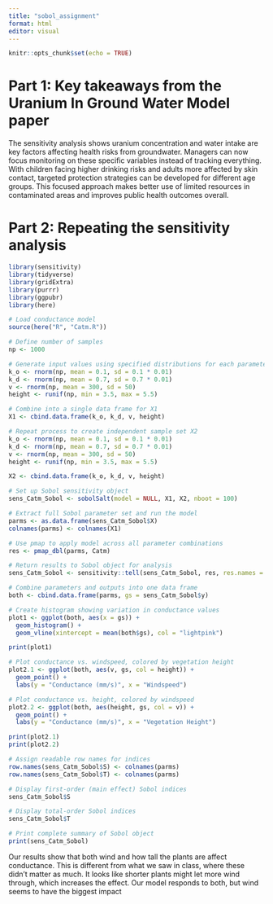 ```yaml
---
title: "sobol_assignment"
format: html
editor: visual
---
```


```r
knitr::opts_chunk$set(echo = TRUE)
```

# Part 1: Key takeaways from the Uranium In Ground Water Model paper

The sensitivity analysis shows uranium concentration and water intake are key factors affecting health risks from groundwater. Managers can now focus monitoring on these specific variables instead of tracking everything. With children facing higher drinking risks and adults more affected by skin contact, targeted protection strategies can be developed for different age groups. This focused approach makes better use of limited resources in contaminated areas and improves public health outcomes overall.

# Part 2: Repeating the sensitivity analysis 

```r
library(sensitivity)
library(tidyverse)
library(gridExtra)
library(purrr)
library(ggpubr)
library(here)

# Load conductance model
source(here("R", "Catm.R"))
```

```r
# Define number of samples
np <- 1000

# Generate input values using specified distributions for each parameter
k_o <- rnorm(np, mean = 0.1, sd = 0.1 * 0.01)
k_d <- rnorm(np, mean = 0.7, sd = 0.7 * 0.01)
v <- rnorm(np, mean = 300, sd = 50)
height <- runif(np, min = 3.5, max = 5.5)

# Combine into a single data frame for X1
X1 <- cbind.data.frame(k_o, k_d, v, height)

# Repeat process to create independent sample set X2
k_o <- rnorm(np, mean = 0.1, sd = 0.1 * 0.01)
k_d <- rnorm(np, mean = 0.7, sd = 0.7 * 0.01)
v <- rnorm(np, mean = 300, sd = 50)
height <- runif(np, min = 3.5, max = 5.5)

X2 <- cbind.data.frame(k_o, k_d, v, height)

# Set up Sobol sensitivity object
sens_Catm_Sobol <- sobolSalt(model = NULL, X1, X2, nboot = 100)

```

```r
# Extract full Sobol parameter set and run the model
parms <- as.data.frame(sens_Catm_Sobol$X)
colnames(parms) <- colnames(X1)

# Use pmap to apply model across all parameter combinations
res <- pmap_dbl(parms, Catm)

# Return results to Sobol object for analysis
sens_Catm_Sobol <- sensitivity::tell(sens_Catm_Sobol, res, res.names = "ga")

```

```r
# Combine parameters and outputs into one data frame
both <- cbind.data.frame(parms, gs = sens_Catm_Sobol$y)

# Create histogram showing variation in conductance values
plot1 <- ggplot(both, aes(x = gs)) +
  geom_histogram() +
  geom_vline(xintercept = mean(both$gs), col = "lightpink")

print(plot1)

```
```r
# Plot conductance vs. windspeed, colored by vegetation height
plot2.1 <- ggplot(both, aes(v, gs, col = height)) +
  geom_point() +
  labs(y = "Conductance (mm/s)", x = "Windspeed")

# Plot conductance vs. height, colored by windspeed
plot2.2 <- ggplot(both, aes(height, gs, col = v)) +
  geom_point() +
  labs(y = "Conductance (mm/s)", x = "Vegetation Height")

print(plot2.1)
print(plot2.2)

```


```r
# Assign readable row names for indices
row.names(sens_Catm_Sobol$S) <- colnames(parms)
row.names(sens_Catm_Sobol$T) <- colnames(parms)

# Display first-order (main effect) Sobol indices
sens_Catm_Sobol$S

# Display total-order Sobol indices
sens_Catm_Sobol$T

# Print complete summary of Sobol object
print(sens_Catm_Sobol)

```

Our results show that both wind and how tall the plants are affect conductance. This is different from what we saw in class, where these didn't matter as much. It looks like shorter plants might let more wind through, which increases the effect. Our model responds to both, but wind seems to have the biggest impact
